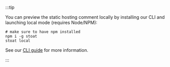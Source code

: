 :::tip

You can preview the static hosting comment locally by installing our CLI and launching local mode (requires Node/NPM):
```
# make sure to have npm installed
npm i -g stoat
stoat local
```

See our [CLI guide](../tutorials/cli) for more information.

:::
